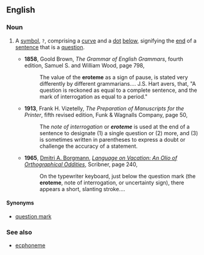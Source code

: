 ==English==

===Noun===
{{en-noun}}
#{{obsolete}} A [[symbol]], <code>?</code>, comprising a [[curve]] and a [[dot]] [[below]], signifying the [[end]] of a [[sentence]] that is a [[question]].
#*'''1858''', Goold Brown, ''The Grammar of English Grammars'', fourth edition, Samuel S. and William Wood, page 798,
#*:The value of the '''eroteme''' as a sign of pause,<!--sic comma--> is stated very differently by different grammarians.... J.S. Hart avers, that,<!--sic commas--> "A question is reckoned as equal to a complete sentence, and the mark of interrogation as equal to a period."
#*'''1913''', Frank H. Vizetelly, ''The Preparation of Manuscripts for the Printer'', fifth revised edition, Funk & Wagnalls Company, page 50,
#*:The ''note of interrogation'' or '''''eroteme''''' is used at the end of a sentence to designate (1) a single question or (2) more, and (3) is sometimes written in parentheses to express a doubt or challenge the accuracy of a statement.
#*'''1965''', [[w:Dmitri Borgmann|Dmitri A. Borgmann]], ''[[w:Language on Vacation: An Olio of Orthographical Oddities|Language on Vacation: An Olio of Orthographical Oddities]]'', Scribner, page 240,
#*:On the typewriter keyboard, just below the question mark (the '''eroteme''', note of interrogation, or uncertainty sign), there appears a short, slanting stroke....

====Synonyms====
*[[question mark]]

===See also===
*[[ecphoneme]]
{{punctuation}}